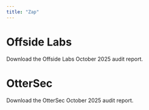 ```yaml
---
title: "Zap"
---
```


# Offside Labs

<CardGroup cols={1}>
  <Card title="Download Offside Labs Audit [October 2025]" icon="file-pdf" iconType="solid" href="https://github.com/MeteoraAg/audits/blob/main/zap/offside-labs-zap-audit-oct-2025.pdf">
    Download the Offside Labs October 2025 audit report.
  </Card>
</CardGroup>

# OtterSec

<CardGroup cols={1}>
  <Card title="Download OtterSec Audit [October 2025]" icon="file-pdf" iconType="solid" href="https://github.com/MeteoraAg/audits/blob/main/zap/ottersec-zap-audit-oct-2025.pdf">
    Download the OtterSec October 2025 audit report.
  </Card>
</CardGroup>